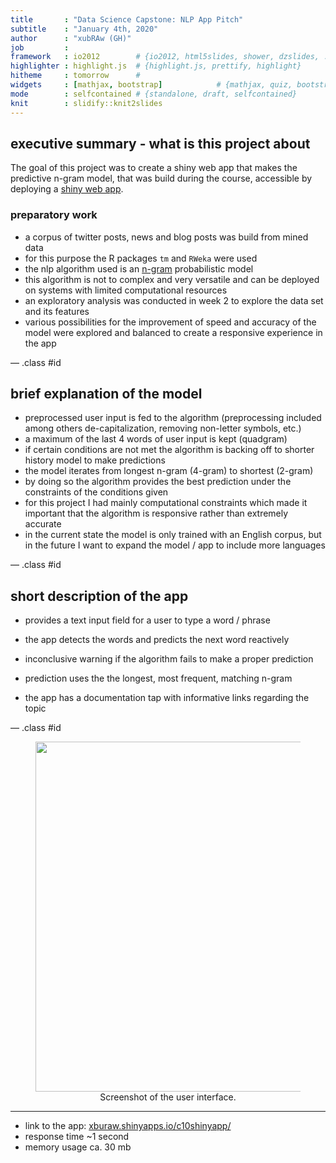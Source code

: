 ```yaml
---
title       : "Data Science Capstone: NLP App Pitch"
subtitle    : "January 4th, 2020"
author      : "xubRAw (GH)"
job         : 
framework   : io2012        # {io2012, html5slides, shower, dzslides, ...}
highlighter : highlight.js  # {highlight.js, prettify, highlight}
hitheme     : tomorrow      # 
widgets     : [mathjax, bootstrap]            # {mathjax, quiz, bootstrap}
mode        : selfcontained # {standalone, draft, selfcontained}
knit        : slidify::knit2slides
---
```


##  executive summary - what is this project about
The goal of this project was to create a shiny web app that makes the predictive n-gram model,
that was build during the course, accessible by deploying a [shiny web app](https://www.shinyapps.io/).

### preparatory work
- a corpus of twitter posts, news and blog posts was build from mined data
- for this purpose the R packages `tm` and `RWeka` were used
- the nlp algorithm used is an [n-gram](https://en.wikipedia.org/wiki/N-gram) probabilistic model
- this algorithm is not to complex and very versatile and can be deployed on systems with limited computational resources
- an exploratory analysis was conducted in week 2 to explore the data set and its features
- various possibilities for the improvement of speed and accuracy  of the model were explored and balanced to create a responsive experience in the app

--- .class #id 

## brief explanation of the model
- preprocessed user input is fed to the algorithm (preprocessing included among others de-capitalization, removing non-letter symbols, etc.)
- a maximum of the last 4 words of user input is kept (quadgram)
- if certain conditions are not met the algorithm is backing off to shorter history model to make predictions
- the model iterates from longest n-gram (4-gram) to shortest (2-gram)
- by doing so the algorithm provides the best prediction under the constraints of the conditions given
- for this project I had mainly computational constraints which made it important that the algorithm is responsive rather than extremely accurate
- in the current state the model is only trained with an English corpus, but in the future I want to expand the model / app to include more languages

--- .class #id

## short description of the app

- provides a text input field for a user to type a word / phrase

- the app detects the words and predicts the next word reactively

- inconclusive warning if the algorithm fails to make a proper prediction

- prediction uses the the longest, most frequent, matching n-gram

- the app has a documentation tap with informative links regarding the topic

--- .class #id

<figure style='text-align: center;'>
  <img height='560' src='./assets/img/screenshot.png'/>
  <figcaption>Screenshot of the user interface.</figcaption>
</figure> 
<hr>
- link to the app: [xburaw.shinyapps.io/c10shinyapp/](https://xburaw.shinyapps.io/c10shinyapp/)
- response time ~1 second
- memory usage ca. 30 mb
